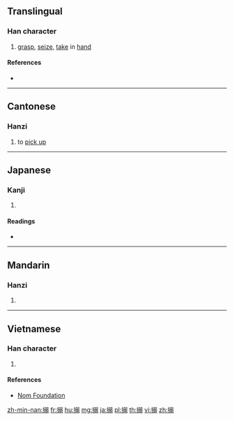 {{character info/new}}
==Translingual==

===Han character===
{{Han char|rn=64|rad=手|as=10|sn=13|four=57027|canj=QNMM|ids=⿰扌弱}}

# [[grasp]], [[seize]], [[take]] in [[hand]]

====References====
* {{Han ref|kx=0447.210|dkj=12500|dj=0798.130|hdz=31938.080|uh=6426|ud=25638|bh=DDAB|bd=56747}}

----

==Cantonese==

===Hanzi===
{{yue-hanzi|jyut=[[nik1]]|y=nik1}}

# to [[pick up]]
#: {{zh-x|搦起 塊 石|'''pick up''' a rock|C}}

----

==Japanese==

===Kanji===
{{ja-kanji|grade=|rs=手10}}

# {{defn|lang=ja|sort=手10}}

====Readings====
* {{ja-readings|on=[[じゃく]] (jaku), [[だく]] (daku), [[にゃく]] (nyaku)|kun=[[からめる]] (karameru)}}

----

==Mandarin==

===Hanzi===
{{cmn-hanzi|pin=[[nuò]] ([[nuo4]])|wg=no<sup>4</sup>}}

# {{defn|lang=cmn|sort=手10}}

----

==Vietnamese==

===Han character===
{{vi-hantu|rs=手10|nạch}}

# {{defn|lang=vi|sort=手10}}

====References====
* [http://nomfoundation.org/common/nom_details.php?codepoint=6246 Nom Foundation]

[[zh-min-nan:搦]]
[[fr:搦]]
[[hu:搦]]
[[mg:搦]]
[[ja:搦]]
[[pl:搦]]
[[th:搦]]
[[vi:搦]]
[[zh:搦]]